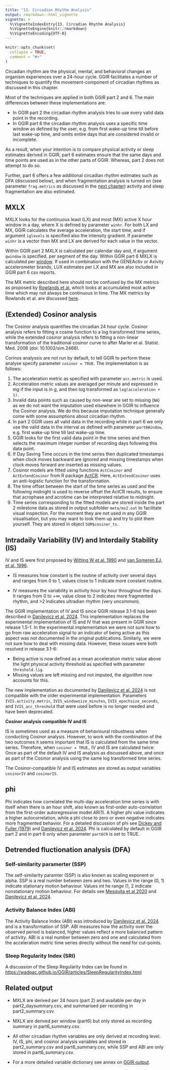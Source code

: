 ```yaml
---
title: "13. Circadian Rhythm Analysis"
output: rmarkdown::html_vignette
vignette: >
  %\VignetteIndexEntry{13. Circadian Rhythm Analysis}
  %\VignetteEngine{knitr::rmarkdown}
  %\VignetteEncoding{UTF-8}
---
```


```r
knitr::opts_chunk$set(
  collapse = TRUE,
  comment = "#>"
)
```

Circadian rhythm are the physical, mental, and behavioral changes an organism experiences over a 24-hour cycle. GGIR facilitates a number of techniques to quantify the movement-component of circadian rhythms as discussed in this chapter.

Most of the techniques are applied in both GGIR part 2 and 6. The main differences between these implementations are:

- In GGIR part 2 the circadian rhythm analysis tries to use every valid data point in the recording.
- In GGIR part 6 the circadian rhythm analysis uses a specific time window as defined by the user, e.g. from first wake-up time till before last wake-up time, and omits entire days that are considered invalid or incomplete.

As a result, when your intention is to compare physical activity or sleep estimates derived in GGIR, part 6 estimates ensure that the same days and time points are used as in the other parts of GGIR. Whereas, part 2 does not attempt to do so.

Further, part 6 offers a few additional circadian rhythm estimates such as DFA (discussed below), and when fragmentation analysis is turned on (see parameter `frag.metrics` as discussed in the [next chapter](https://wadpac.github.io/GGIR/articles/chapter14_BehaviouralFragmentation.html)) activity and sleep fragmentation are also estimated.

## MXLX

MXLX looks for the continuous least (LX) and most (MX) active X hour window in a day, where X is defined by parameter `winhr`. For both LX and MX, GGIR calculates the average acceleration, the start time, and if argument `iglevels` is specified also the intensity gradient. If parameter `winhr` is a vector then MX and LX are derived for each value in the vector.

Within GGIR part 2 MXLX is calculated per calendar day and, if argument `qwindow` is specified, per segment of the day. Within GGIR part 6 MXLX is calculated per [window](https://wadpac.github.io/GGIR/articles/chapter12_TimeUseAnalysis.html#defining-the-time-windows). If used in combination with the GENEActiv or Axivity accelerometer brands, LUX estimates per LX and MX are also included in GGIR part 6 csv reports.

The MX metric described here should not be confused by the MX metrics as proposed by [Rowlands et al.](https://doi.org/10.1186/s40798-019-0225-9) which looks at accumulated most active time which may not always be continuous in time. The MX metrics by Rowlands et al. are discussed [here](https://wadpac.github.io/GGIR/articles/chapter7_DescribingDataWithoutKnowingSleep.html#sets-of-quantiles-mx-metrics-by-rowlands-et-al-).

## (Extended) Cosinor analysis

The Cosinor analysis quantifies the circadian 24 hour cycle. Cosinor analysis refers to fitting a cosine function to a log transformed time series, while the extended cosinor analysis refers to fitting a non-linear transformation of the traditional cosinor curve to after Marler et al. Statist. Med. 2006 (doi: 10.1002/sim.2466).

Corinos analyssis are not run by default, to tell GGIR to perform these analyse specify parameter `cosinor = TRUE`. The implementation is as follows:

1.  The acceleration metric as specified with parameter `acc.metric` is used.
2.  Acceleration metric values are averaged per minute and expressed in m*g* if the input is in *g*, and then log transformed as `log(acceleration + 1)`.
3.  Invalid data points such as caused by non-wear are set to missing (`NA`) as we do not want the imputation used elsewhere in GGIR to influence the Cosinor analysis. We do this because imputation technique generally come with some assumptions about circadian rhythm.
4.  In part 2 GGIR uses all valid data in the recording while in part 6 we only use the valid data in the interval as defined with parameter `part6Window`, e.g. first wake-up time till last wake-up time.
5.  GGIR looks for the first valid data point in the time series and then selects the maximum integer number of recording days following this data point.
6.  If Day Saving Time occurs in the time series then duplicated timestamps when clock moves backward are ignored and missing timestamps when clock moves forward are inserted as missing values.
7.  Cosinor models are fitted using functions `ActCosinor` and `ActExtendCosinor` from R package [ActCR](https://CRAN.R-project.org/package=ActCR). Here, `ActExtendCosinor` uses an anti-logistic function for the transformation.
8.  The time offset between the start of the time series as used and the following midnight is used to reverse offset the ActCR results, to ensure that acrophase and acrotime can be interpreted relative to midnight.
9.  Time series corresponding to the fitted models are stored inside the part 2 milestone data as stored in output subfolder `meta/ms2.out` to facilitate visual inspection. For the moment they are not used in any GGIR visualisation, but you may want to look them up and try to plot them yourself. They are stored in object `SUM$cosinor_ts`.

## Intradaily Variability (IV) and Interdaily Stability (IS)

IV and IS were first proposed by [Witting W et al. 1990](https://doi.org/10.1016/0006-3223(90)90523-5) and [van Someren EJ, et al. 1996](https://doi.org/10.1016/0006-3223(95)00370-3).

-   IS measures how constant is the routine of activity over several days and ranges from 0 to 1, values close to 1 indicate more constant routine.

-   IV measures the variability in activity hour by hour throughout the days. It ranges from 0 to +$\infty$, value close to 2 indicates more fragmented rhythm, and \>2 indicates ultradian rhythm (very uncommon).

The GGIR implementation of IV and IS since GGIR release 3.1-6 has been described in [Danilevicz et al. 2024](https://doi.org/10.1186/s12874-024-02255-w). This implementation replaces the experimental implementation of IS and IV that was present in GGIR since release 1.5-1. In the experimental implementation we were not sure how to go from raw acceleration signal to an indicator of being active as this aspect was not documented in the original publications. Similarly, we were not sure how to deal with missing data. However, these issues were both resolved in release 3.1-6:

-   Being active is now defined as a mean acceleration metric value above the light physical activity threshold as specified with parameter `threshold.lig`.
-   Missing values are left missing and not imputed, the algorithm now accounts for this.

The new implementation as documented by [Danilevicz et al. 2024](https://doi.org/10.1186/s12874-024-02255-w) is not compatible with the older experimental implementation. Parameters `IVIS.activity.metric`, `IVIS_windowsize_minutes`, `IVIS_epochsize_seconds`, and `IVIS_acc_threshold` that were used before is no longer needed and have been deprecated.

**Cosinor analysis compatible IV and IS**

IS is sometimes used as a measure of behavioural robustness when conducting Cosinor analysis. However, to work with the combination of the two outcomes it seems important that IS is calculated from the same time series. Therefore, when `cosinor = TRUE,` IV and IS are calculated twice: Once as part of the default IV and IS analysis as discussed above, and once as part of the Cosinor analysis using the same log transformed time series.

The Cosinor-compatible IV and IS estimates are stored as output variables `cosinorIV` and `cosinorIS`.

## phi

Phi indicates how correlated the multi-day acceleration time series is with itself when there is an hour shift, also known as first-order auto-correlation from the first-order autoregressive model AR(1). A higher phi value indicates a higher autocorrelation, while a phi close to zero or even negative indicates more fragmented behavior. For a detailed discussion of phi see [Dickey and Fuller (1979)](https://doi.org/10.1080/01621459.1979.10482531) and [Danilevicz et al. 2024](https://doi.org/10.1186/s12874-024-02255-w). Phi is calculated by default in GGIR part 2 and in part 6 only when parameter `part6CR` is set to TRUE.

## Detrended fluctionation analysis (DFA)

### Self-similarity paramerter (SSP)

The self-similarity paramter (SSP) is also known as scaling exponent or alpha. SSP is a real number between zero and two. Values in the range (0, 1) indicate stationary motion behaviour. Values int he range (1, 2 indicate nonstationary motion behaviour. For details see [Mesquita et al 2020](https://doi.org/10.1093/bioinformatics/btaa955) and [Danilevicz et al. 2024](https://doi.org/10.1186/s12874-024-02255-w).

### Activity Balance Index (ABI)

The Activity Balance Index (ABI) was introduced by [Danilevicz et al. 2024](https://doi.org/10.1186/s12874-024-02255-w) and is a transformation of SSP. ABI measures how the activity over the observed period is balanced, higher values reflect a more balanced pattern of activity. ABI is a real number between zero and one and calculated from the acceleration metric time series directly without the need for cut-points.

### Sleep Regularity Index (SRI)

A discussion of the Sleep Regularity Index can be found in
<https://wadpac.github.io/GGIR/articles/SleepRegularityIndex.html>

## Related output

-   MXLX are derived per 24 hours (part 2) and available per day in part2_daysummary.csv, and summarised per recording in part2_summary.csv.

-   MXLX are derived per window (part6) but only stored as recording summary in part6_summary.csv.

-   All other circadian rhythm variables are only derived at recording level. IV, IS, phi, and cosinor analysis variables and stored in part2_summary.csv and part6_summary.csv, while SSP and ABI are only stored in part6_summary.csv.

-   For a more detailed variable dictionary see annex on [GGIR output](https://wadpac.github.io/GGIR/articles/GGIRoutput.html).
